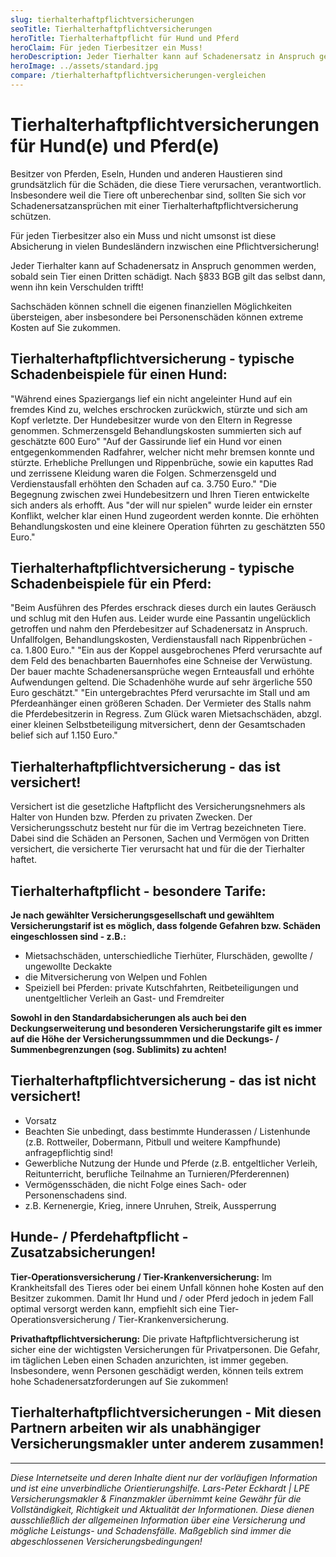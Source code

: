 ```yaml
---
slug: tierhalterhaftpflichtversicherungen
seoTitle: Tierhalterhaftpflichtversicherungen
heroTitle: Tierhalterhaftpflicht für Hund und Pferd
heroClaim: Für jeden Tierbesitzer ein Muss!
heroDescription: Jeder Tierhalter kann auf Schadenersatz in Anspruch genommen werden, sobald sein Tier einen Dritten schädigt. Nach §833 BGB gilt das selbst dann, wenn ihn kein Verschulden trifft! Sachschäden können schnell die eigenen finanziellen Möglichkeiten übersteigen, aber insbesondere bei Personenschäden können extreme Kosten auf Sie zukommen.
heroImage: ../assets/standard.jpg
compare: /tierhalterhaftpflichtversicherungen-vergleichen
---
```


<ProvenExpert />

# Tierhalterhaftpflichtversicherungen für Hund(e) und Pferd(e)

Besitzer von Pferden, Eseln, Hunden und anderen Haustieren sind grundsätzlich für die Schäden, die diese Tiere verursachen, verantwortlich. Insbesondere weil die Tiere oft unberechenbar sind, sollten Sie sich vor Schadenersatzansprüchen mit einer Tierhalterhaftpflichtversicherung schützen.

Für jeden Tierbesitzer also ein Muss und nicht umsonst ist diese Absicherung in vielen Bundesländern inzwischen eine Pflichtversicherung!

Jeder Tierhalter kann auf Schadenersatz in Anspruch genommen werden, sobald sein Tier einen Dritten schädigt. Nach §833 BGB gilt das selbst dann, wenn ihn kein Verschulden trifft! 

Sachschäden können schnell die eigenen finanziellen Möglichkeiten übersteigen, aber insbesondere bei Personenschäden können extreme Kosten auf Sie zukommen.

## Tierhalterhaftpflichtversicherung - typische Schadenbeispiele für einen Hund:

<ExamplesBox>
	<Example title="Herumlaufender Hund!" number="01">
		"Während eines Spaziergangs lief ein nicht angeleinter Hund auf ein fremdes Kind zu, welches erschrocken zurückwich, stürzte und sich am Kopf verletzte. Der Hundebesitzer wurde von den Eltern in Regresse genommen. Schmerzensgeld Behandlungskosten summierten sich auf geschätzte 600 Euro"
	</Example>
    <Example title="Gefährliche Gassirunde!" number="02">
		"Auf der Gassirunde lief ein Hund vor einen entgegenkommenden Radfahrer, welcher nicht mehr bremsen konnte und stürzte. Erhebliche Prellungen und Rippenbrüche, sowie ein kaputtes Rad und zerrissene Kleidung waren die Folgen. Schmerzensgeld und Verdienstausfall erhöhten den Schaden auf ca. 3.750 Euro."
	</Example>
    <Example title="Der will doch nur spielen!" number="03">
		"Die Begegnung zwischen zwei Hundebesitzern und Ihren Tieren entwickelte sich anders als erhofft. Aus "der will nur spielen" wurde leider ein ernster Konflikt, welcher klar einen Hund zugeordent werden konnte. Die erhöhten Behandlungskosten und eine kleinere Operation  führten zu geschätzten 550 Euro."
	</Example>
  </ExamplesBox>

## Tierhalterhaftpflichtversicherung - typische Schadenbeispiele für ein Pferd:

<ExamplesBox>
	<Example title="Ein Pferd schlägt aus!" number="01">
		"Beim Ausführen des Pferdes erschrack dieses durch ein lautes Geräusch und schlug mit den Hufen aus. Leider wurde eine Passantin ungelücklich getroffen und nahm den Pferdebesitzer auf Schadenersatz in Anspruch. Unfallfolgen, Behandlungskosten, Verdienstausfall nach Rippenbrüchen - ca. 1.800 Euro."
	</Example>
    <Example title="Der Flurschaden!" number="02">
		"Ein aus der Koppel ausgebrochenes Pferd verursachte auf dem Feld des benachbarten Bauernhofes eine Schneise der Verwüstung. Der bauer machte Schadenersansprüche wegen Ernteausfall und erhöhte Aufwendungen geltend. Die Schadenhöhe wurde auf sehr ärgerliche 550 Euro geschätzt."
	</Example>
    <Example title="Mietsachschaden Stall!" number="03">
		"Ein untergebrachtes Pferd verursachte im Stall und am Pferdeanhänger einen größeren Schaden. Der Vermieter des Stalls nahm die Pferdebesitzerin in Regress. Zum Glück waren Mietsachschäden, abzgl. einer kleinen Selbstbeteiligung mitversichert, denn der Gesamtschaden belief sich auf 1.150 Euro."
	</Example>
  </ExamplesBox>

<ContactAndCompareBox />

## Tierhalterhaftpflichtversicherung - das ist versichert!

Versichert ist die gesetzliche Haftpflicht des Versicherungsnehmers als Halter von Hunden bzw. Pferden zu privaten Zwecken. Der Versicherungsschutz besteht nur für die im Vertrag bezeichneten Tiere.
Dabei sind die Schäden an Personen, Sachen und Vermögen von Dritten versichert, die versicherte Tier verursacht hat und für die der Tierhalter haftet.

## Tierhalterhaftpflicht - besondere Tarife:

**Je nach gewählter Versicherungsgesellschaft und gewähltem Versicherungstarif ist es möglich, dass folgende Gefahren bzw. Schäden eingeschlossen sind - z.B.:**

- Mietsachschäden, unterschiedliche Tierhüter, Flurschäden, gewollte / ungewollte Deckakte
- die Mitversicherung von Welpen und Fohlen 
- Speiziell bei Pferden: private Kutschfahrten, Reitbeteiligungen und unentgeltlicher Verleih an Gast- und Fremdreiter	

**Sowohl in den Standardabsicherungen als auch bei den Deckungserweiterung und besonderen Versicherungstarife gilt es immer auf die Höhe der Versicherungssummmen und die Deckungs- / Summenbegrenzungen (sog. Sublimits) zu achten!**

## Tierhalterhaftpflichtversicherung - das ist nicht versichert!

- Vorsatz
- Beachten Sie unbedingt, dass bestimmte Hunderassen / Listenhunde (z.B. Rottweiler, Dobermann, Pitbull und weitere Kampfhunde) anfragepflichtig sind!
- Gewerbliche Nutzung der Hunde und Pferde (z.B. entgeltlicher Verleih, Reitunterricht, berufliche Teilnahme an Turnieren/Pferderennen)
- Vermögensschäden, die nicht Folge eines Sach- oder Personenschadens sind.
- z.B. Kernenergie, Krieg, innere Unruhen, Streik, Aussperrung

## Hunde- / Pferdehaftpflicht - Zusatzabsicherungen!

**Tier-Operationsversicherung / Tier-Krankenversicherung:** Im Krankheitsfall des Tieres oder bei einem Unfall können hohe Kosten auf den Besitzer zukommen. Damit Ihr Hund und / oder Pferd jedoch in jedem Fall optimal versorgt werden kann, empfiehlt sich eine Tier-Operationsversicherung / Tier-Krankenversicherung.

**Privathaftpflichtversicherung:** Die private Haftpflichtversicherung ist sicher eine der wichtigsten Versicherungen für Privatpersonen. Die Gefahr, im täglichen Leben einen Schaden anzurichten, ist immer gegeben. Insbesondere, wenn Personen geschädigt werden, können teils extrem hohe Schadenersatzforderungen auf Sie zukommen!


<ContactAndCompareBox />
<ProvenExpert />

## Tierhalterhaftpflichtversicherungen - Mit diesen Partnern arbeiten wir als unabhängiger Versicherungsmakler unter anderem zusammen!
<InsurancesBox title='Sachversicherungsgesellschaften'/>

---

_Diese Internetseite und deren Inhalte dient nur der vorläufigen Information und ist eine unverbindliche Orientierungshilfe. Lars-Peter Eckhardt | LPE Versicherungsmakler & Finanzmakler übernimmt keine Gewähr für die Vollständigkeit,
Richtigkeit und Aktualität der Informationen. Diese dienen ausschließlich der allgemeinen Information über eine Versicherung und mögliche Leistungs- und Schadensfälle. Maßgeblich sind immer die abgeschlossenen Versicherungsbedingungen!_